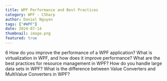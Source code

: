 ```yaml
---
title: WPF Performance and Best Practices
category: WPF - CSharp
author: Daniel Nguyen
tags: ["#WPF"]
date: 2024-07-14
thumbnail: image.png
featured: true
---
```


6
How do you improve the performance of a WPF application?
What is virtualization in WPF, and how does it improve performance?
What are the best practices for resource management in WPF?
How do you handle large data sets in WPF?
What is the difference between Value Converters and MultiValue Converters in WPF?
